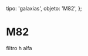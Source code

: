 
  tipo: 'galaxias',
  objeto: 'M82',
};

# M82

<Imagen
  src="registro/m82_20121200_m82ha.jpg"
  fecha="20121200"
/>

 filtro h alfa